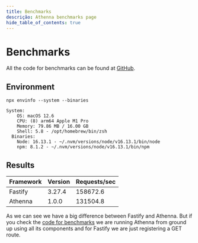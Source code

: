 ```yaml
---
title: Benchmarks
descrição: Athenna benchmarks page
hide_table_of_contents: true
---
```


# Benchmarks

All the code for benchmarks can be found at [GitHub](https://github.com/AthennaIO/Benchmarks).

## Environment

```shell
npx envinfo --system --binaries

System:
    OS: macOS 12.6
    CPU: (8) arm64 Apple M1 Pro
    Memory: 79.86 MB / 16.00 GB
    Shell: 5.8 - /opt/homebrew/bin/zsh
  Binaries:
    Node: 16.13.1 - ~/.nvm/versions/node/v16.13.1/bin/node
    npm: 8.1.2 - ~/.nvm/versions/node/v16.13.1/bin/npm

```

## Results

<table>
    <thead>
    <tr>
        <th>Framework</th>
        <th>Version</th>
        <th>Requests/sec</th>
    </tr>
    </thead>
    <tbody>
    <tr>
        <td>Fastify</td>
        <td>3.27.4</td>
        <td>158672.6</td>
    </tr>
    <tr>
        <td>Athenna</td>
        <td>1.0.0</td>
        <td>131504.8</td>
    </tr>
    </tbody>
</table>

As we can see we have a big difference between Fastify and Athenna. But if you check the [code for benchmarks](https://github.com/AthennaIO/Benchmarks/tree/develop/src)
we are running Athenna from ground up using all its components and for Fastify we are just registering a GET route.
